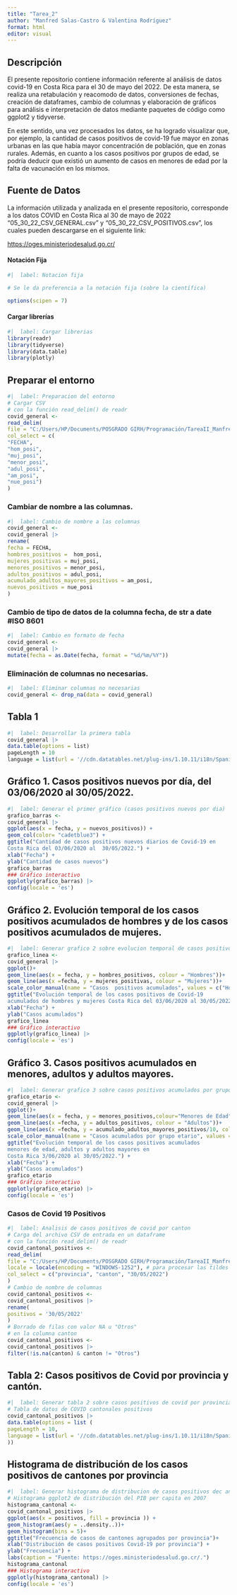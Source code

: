 ---
title: "Tarea_2"
author: "Manfred Salas-Castro & Valentina Rodríguez"
format: html
editor: visual
---

## Descripción

El presente repositorio contiene información referente al análisis de datos covid-19 en Costa Rica para el 30 de mayo del 2022. De esta manera, se realiza una retabulación y reacomodo de datos, conversiones de fechas, creación de dataframes, cambio de columnas y elaboración de gráficos para análisis e interpretación de datos mediante paquetes de código como ggplot2 y tidyverse.

En este sentido, una vez procesados los datos, se ha logrado visualizar que, por ejemplo, la cantidad de casos positivos de covid-19 fue mayor en zonas urbanas en las que había mayor concentración de población, que en zonas rurales. Además, en cuanto a los casos positivos por grupos de edad, se podría deducir que existió un aumento de casos en menores de edad por la falta de vacunación en los mismos.

## Fuente de Datos

La información utilizada y analizada en el presente repositorio, corresponde a los datos COVID en Costa Rica al 30 de mayo de 2022 "05_30_22_CSV_GENERAL.csv" y "05_30_22_CSV_POSITIVOS.csv", los cuales pueden descargarse en el siguiente link:

<https://oges.ministeriodesalud.go.cr/>

#### Notación Fija

```{r}
#|  label: Notacion fija

# Se le da preferencia a la notación fija (sobre la científica) 

options(scipen = 7)
```

#### Cargar librerías

```{r}
#|  label: Cargar librerias
library(readr)
library(tidyverse)
library(data.table)
library(plotly)
```

## Preparar el entorno

```{r}
#|  label: Preparacion del entorno
# Cargar CSV
# con la función read_delim() de readr
covid_general <-
read_delim(
file = "C:/Users/HP/Documents/POSGRADO GIRH/Programación/TareaII_Manfred_Valentina/05_30_22_CSV_GENERAL.csv",
col_select = c(
"FECHA",
"hom_posi",
"muj_posi",
"menor_posi",
"adul_posi",
"am_posi",
"nue_posi")
)
```

### Cambiar de nombre a las columnas.

```{r}
#|  label: Cambio de nombre a las columnas
covid_general <-
covid_general |>
rename(
fecha = FECHA,
hombres_positivos =  hom_posi,
mujeres_positivas = muj_posi,
menores_positivos = menor_posi,
adultos_positivos = adul_posi,
acumulado_adultos_mayores_positivos = am_posi,
nuevos_positivos = nue_posi
)
```


### Cambio de tipo de datos de la columna fecha, de str a date #ISO 8601

```{r}
#|  label: Cambio en formato de fecha
covid_general <-
covid_general |>
mutate(fecha = as.Date(fecha, format = "%d/%m/%Y"))
```

### Eliminación de columnas no necesarias.

```{r}
#|  label: Eliminar columnas no necesarias
covid_general <- drop_na(data = covid_general)
```

## Tabla 1

```{r}
#|  label: Desarrollar la primera tabla
covid_general |>
data.table(options = list)
pageLength = 10
language = list(url = '//cdn.datatables.net/plug-ins/1.10.11/i18n/Spanish.json')
```

## Gráfico 1. Casos positivos nuevos por día, del 03/06/2020 al 30/05/2022.

```{r}
#|  label: Generar el primer gráfico (casos positivos nuevos por dia)
grafico_barras <-
covid_general |>
ggplot(aes(x = fecha, y = nuevos_positivos)) +
geom_col(color= "cadetblue3") +
ggtitle("Cantidad de casos positivos nuevos diarios de Covid-19 en
Costa Rica del 03/06/2020 al  30/05/2022.") +
xlab("Fecha") +
ylab("Cantidad de casos nuevos")
grafico_barras
### Gráfico interactivo
ggplotly(grafico_barras) |>
config(locale = 'es')
```

## Gráfico 2. Evolución temporal de los casos positivos acumulados de hombres y de los casos positivos acumulados de mujeres.

```{r}
#|  label: Generar grafico 2 sobre evolucion temporal de casos positivos acumulados (hombres y mujeres)
grafico_linea <-
covid_general |>
ggplot()+
geom_line(aes(x = fecha, y = hombres_positivos, colour = "Hombres"))+
geom_line(aes(x =fecha, y = mujeres_positivas, colour = "Mujeres"))+
scale_color_manual(name = "Casos  positivos acumulados", values = c("Hombres" = "cadetblue3", "Mujeres" = "coral3"))+
ggtitle("Evolución temporal de los casos positivos de Covid-19
acumulados de hombres y mujeres Costa Rica del 03/06/2020 al 30/05/2022.") +
xlab("Fecha") +
ylab("Casos acumulados")
grafico_linea
### Gráfico interactivo
ggplotly(grafico_linea) |>
config(locale = 'es')
```

## Gráfico 3. Casos positivos acumulados en menores, adultos y adultos mayores.


```{r}
#|  label: Generar grafico 3 sobre casos positivos acumulados por grupos de edad
grafico_etario <-
covid_general |>
ggplot()+
geom_line(aes(x = fecha, y = menores_positivos,colour="Menores de Edad"))+
geom_line(aes(x =fecha, y = adultos_positivos, colour = "Adultos"))+
geom_line(aes(x =fecha, y = acumulado_adultos_mayores_positivos/10, colour = "Adultos Mayores"))+
scale_color_manual(name = "Casos acumulados por grupo etario", values = c("Menores de Edad" = "aquamarine4", "Adultos" = "cadetblue3", "Adultos Mayores" = "chocolate1"))+
ggtitle("Evolución temporal de los casos positivos acumulados
menores de edad, adultos y adultos mayores en
Costa Rica 3/06/2020 al 30/05/2022.") +
xlab("Fecha") +
ylab("Casos acumulados")
grafico_etario
### Gráfico interactivo
ggplotly(grafico_etario) |>
config(locale = 'es')
```

### Casos de Covid 19 Positivos
```{r}
#|  label: Analisis de casos positivos de covid por canton
# Carga del archivo CSV de entrada en un dataframe
# con la función read_delim() de readr
covid_cantonal_positivos <-
read_delim(
file = "C:/Users/HP/Documents/POSGRADO GIRH/Programación/TareaII_Manfred_Valentina/05_30_22_CSV_POSITIVOS.csv",
locale = locale(encoding = "WINDOWS-1252"), # para procesar las tildes
col_select = c("provincia", "canton", "30/05/2022")
)
# Cambio de nombre de columnas
covid_cantonal_positivos <-
covid_cantonal_positivos |>
rename(
positivos = '30/05/2022'
)
# Borrado de filas con valor NA u "Otros"
# en la columna canton
covid_cantonal_positivos <-
covid_cantonal_positivos |>
filter(!is.na(canton) & canton != "Otros")

```

## Tabla 2: Casos positivos de Covid por provincia y cantón.

```{r}
#|  label: Generar tabla 2 sobre casos positivos de covid por provincia y canton
# Tabla de datos de COVID cantonales positivos
covid_cantonal_positivos |>
data.table(options = list (
pageLength = 10,
language = list(url = '//cdn.datatables.net/plug-ins/1.10.11/i18n/Spanish.json')
))
```

## Histograma de distribución de los casos positivos de cantones por provincia

```{r}
#|  label: Generar histograma de distribucion de casos positivos dec antones por provincia
# Histograma ggplot2 de distribución del PIB per capita en 2007
histograma_cantonal <-
covid_cantonal_positivos |>
ggplot(aes(x = positivos, fill = provincia )) +
geom_histogram(aes(y = ..density..))+
geom_histogram(bins = 5)+
ggtitle("Frecuencia de casos de cantones agrupados por provincia")+
xlab("Distribución de casos positivos Covid-19 por provincia") +
ylab("Frecuencia") +
labs(caption = "Fuente: https://oges.ministeriodesalud.go.cr/.")
histograma_cantonal
### Histograma interactivo
ggplotly(histograma_cantonal) |>
config(locale = 'es')
```
